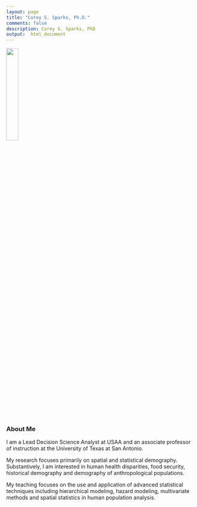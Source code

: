 ```yaml
---
layout: page
title: "Corey S. Sparks, Ph.D."
comments: false
description: Corey S. Sparks, PhD
output:  html_document
---
```


![](cover.jpg){width=25%, height=25%}

### About Me

I am a Lead Decision Science Analyst at USAA and an associate professor of instruction at the University of Texas at San Antonio. 

My research focuses primarily on spatial and statistical demography. Substantively, I am interested in human health disparities, food security, historical demography and demography of anthropological populations.

My teaching focuses on the use and application of advanced statistical techniques including hierarchical modeling, hazard modeling, multivariate methods and spatial statistics in human population analysis.

